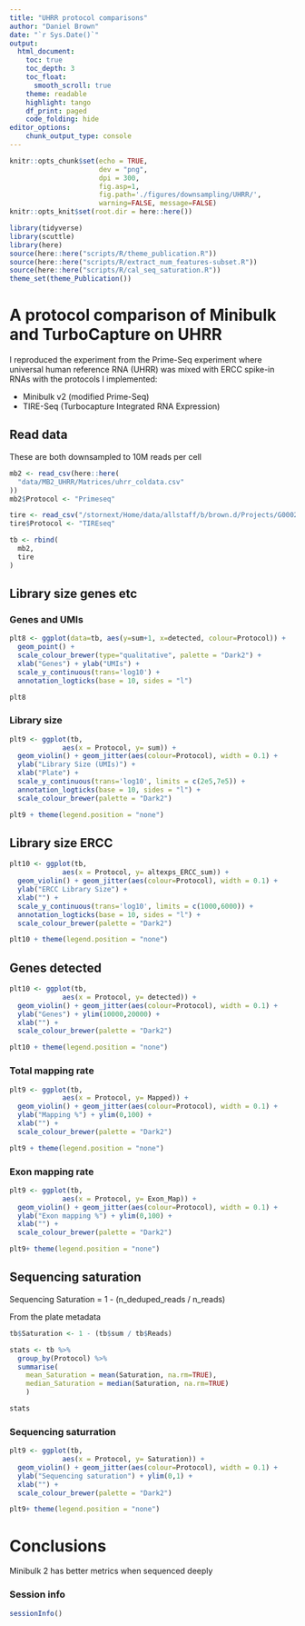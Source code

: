 ```yaml
---
title: "UHRR protocol comparisons"
author: "Daniel Brown"
date: "`r Sys.Date()`"
output:
  html_document:
    toc: true
    toc_depth: 3
    toc_float:
      smooth_scroll: true
    theme: readable
    highlight: tango 
    df_print: paged
    code_folding: hide
editor_options: 
    chunk_output_type: console
---
```


```r
knitr::opts_chunk$set(echo = TRUE,
                      dev = "png",
                      dpi = 300,
                      fig.asp=1,
                      fig.path='./figures/downsampling/UHRR/',
                      warning=FALSE, message=FALSE)
knitr::opts_knit$set(root.dir = here::here())

library(tidyverse)
library(scuttle)
library(here)
source(here::here("scripts/R/theme_publication.R"))
source(here::here("scripts/R/extract_num_features-subset.R"))
source(here::here("scripts/R/cal_seq_saturation.R"))
theme_set(theme_Publication())
```

# A protocol comparison of Minibulk and TurboCapture on UHRR

I reproduced the experiment from the Prime-Seq experiment where universal human reference RNA (UHRR) was mixed with ERCC spike-in RNAs with the protocols I implemented:

* Minibulk v2 (modified Prime-Seq)
* TIRE-Seq (Turbocapture Integrated RNA Expression)

## Read data

These are both downsampled to 10M reads per cell

```r
mb2 <- read_csv(here::here(
  "data/MB2_UHRR/Matrices/uhrr_coldata.csv"
))
mb2$Protocol <- "Primeseq"

tire <- read_csv("/stornext/Home/data/allstaff/b/brown.d/Projects/G000278_TurboCapSeq/data/TIRE_UHRR/Matrices/uhrr_coldata.csv")
tire$Protocol <- "TIREseq"

tb <- rbind(
  mb2,
  tire
)
```

## Library size genes etc {.tabset}

### Genes and UMIs

```r
plt8 <- ggplot(data=tb, aes(y=sum+1, x=detected, colour=Protocol)) +
  geom_point() +
  scale_colour_brewer(type="qualitative", palette = "Dark2") +
  xlab("Genes") + ylab("UMIs") +
  scale_y_continuous(trans='log10') +
  annotation_logticks(base = 10, sides = "l")

plt8
```

### Library size

```r
plt9 <- ggplot(tb,
             aes(x = Protocol, y= sum)) + 
  geom_violin() + geom_jitter(aes(colour=Protocol), width = 0.1) +
  ylab("Library Size (UMIs)") +
  xlab("Plate") +
  scale_y_continuous(trans='log10', limits = c(2e5,7e5)) +
  annotation_logticks(base = 10, sides = "l") +
  scale_colour_brewer(palette = "Dark2")

plt9 + theme(legend.position = "none")
```

## Library size ERCC

```r
plt10 <- ggplot(tb,
             aes(x = Protocol, y= altexps_ERCC_sum)) + 
  geom_violin() + geom_jitter(aes(colour=Protocol), width = 0.1) +
  ylab("ERCC Library Size") + 
  xlab("") +
  scale_y_continuous(trans='log10', limits = c(1000,6000)) +
  annotation_logticks(base = 10, sides = "l") +
  scale_colour_brewer(palette = "Dark2")

plt10 + theme(legend.position = "none")
```

## Genes detected

```r
plt10 <- ggplot(tb,
             aes(x = Protocol, y= detected)) + 
  geom_violin() + geom_jitter(aes(colour=Protocol), width = 0.1) +
  ylab("Genes") + ylim(10000,20000) +
  xlab("") +
  scale_colour_brewer(palette = "Dark2")

plt10 + theme(legend.position = "none")
```

### Total mapping rate

```r
plt9 <- ggplot(tb,
             aes(x = Protocol, y= Mapped)) + 
  geom_violin() + geom_jitter(aes(colour=Protocol), width = 0.1) +
  ylab("Mapping %") + ylim(0,100) +
  xlab("") +
  scale_colour_brewer(palette = "Dark2")

plt9 + theme(legend.position = "none")
```

### Exon mapping rate

```r
plt9 <- ggplot(tb,
             aes(x = Protocol, y= Exon_Map)) + 
  geom_violin() + geom_jitter(aes(colour=Protocol), width = 0.1) +
  ylab("Exon mapping %") + ylim(0,100) +
  xlab("") +
  scale_colour_brewer(palette = "Dark2")

plt9+ theme(legend.position = "none")
```

## Sequencing saturation

Sequencing Saturation = 1 - (n_deduped_reads / n_reads)

From the plate metadata

```r
tb$Saturation <- 1 - (tb$sum / tb$Reads)

stats <- tb %>% 
  group_by(Protocol) %>% 
  summarise(
    mean_Saturation = mean(Saturation, na.rm=TRUE),
    median_Saturation = median(Saturation, na.rm=TRUE)
    )

stats
```

### Sequencing saturration

```r
plt9 <- ggplot(tb,
             aes(x = Protocol, y= Saturation)) + 
  geom_violin() + geom_jitter(aes(colour=Protocol), width = 0.1) +
  ylab("Sequencing saturation") + ylim(0,1) +
  xlab("") +
  scale_colour_brewer(palette = "Dark2")

plt9+ theme(legend.position = "none")
```

# Conclusions

Minibulk 2 has better metrics when sequenced deeply

### Session info
```r
sessionInfo()
```
